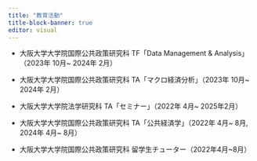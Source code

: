 ```yaml
---
title: "教育活動"
title-block-banner: true
editor: visual
---
```


-   大阪大学大学院国際公共政策研究科 TF「Data Management & Analysis」（2023年 10月\~ 2024年 2月）

-   大阪大学大学院国際公共政策研究科 TA「マクロ経済分析」（2023年 10月\~ 2024年 2月）

-   大阪大学大学院法学研究科 TA「セミナー」（2022年 4月\~ 2025年2月）

-   大阪大学大学院国際公共政策研究科 TA「公共経済学」（2022年 4月\~ 8月, 2024年 4月\~ 8月）

-   大阪大学大学院国際公共政策研究科 留学生チューター（2022年4月\~8月）
